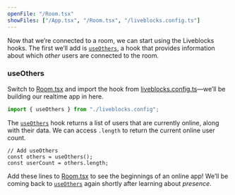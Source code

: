 ```yaml
---
openFile: "/Room.tsx"
showFiles: ["/App.tsx", "/Room.tsx", "/liveblocks.config.ts"]
---
```


Now that we’re connected to a room, we can start using the Liveblocks hooks. The
first we’ll add is [`useOthers`][], a hook that provides information about which
_other_ users are connected to the room.

### useOthers

Switch to [Room.tsx][] and import the hook from [liveblocks.config.ts][]—we’ll
be building our realtime app in here.

```ts highlight="3" modifyTutorialFile="/Room.tsx"
import { useOthers } from "./liveblocks.config";
```

The [`useOthers`][] hook returns a list of users that are currently online,
along with their data. We can access `.length` to return the current online user
count.

```tsx modifyTutorialFile="/Room.tsx"
// Add useOthers
const others = useOthers();
const userCount = others.length;
```

Add these lines to [Room.tsx][] to see the beginnings of an online app! We’ll be
coming back to [`useOthers`][] again shortly after learning about _presence_.

[`useOthers`]: /docs/api-reference/liveblocks-react#useOthers
[liveblocks.config.ts]: #/liveblocks.config.ts
[App.tsx]: #/App.tsx
[Room.tsx]: #/Room.tsx

